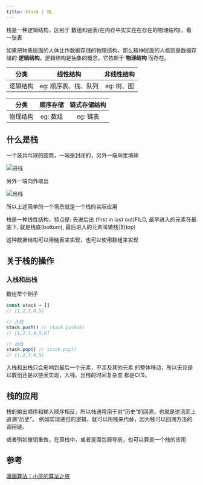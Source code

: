 ```yaml
---
title: Stack | 栈
---
```


栈是一种逻辑结构，区别于 数组和链表(在内存中实实在在存在的物理结构)，看一张表

如果把物质层面的人体比作数据存储的物理结构，那么精神层面的人格则是数据存储的 **逻辑结构**。逻辑结构是抽象的概念，它依赖于 **物理结构** 而存在。


|分类|线性结构|非线性结构|
|:-:|:-:|:-:|
|逻辑结构|eg: 顺序表、栈、队列|eg: 树、图|

|分类|顺序存储|链式存储结构|
|:-:|:-:|:-:|
|物理结构|eg: 数组|eg: 链表|


## 什么是栈

一个装兵乓球的圆筒，一端是封闭的，另外一端向里填球

![进栈](/images/algorithm/stack_in.png)

另外一端向外取出

![出栈](/images/algorithm/stack_out.png)

所以上述简单的一个场景就是一个栈的实际应用

栈是一种线性结构，特点是: 先进后出 (first in last out)FILO, 最早进入的元素在最底下, 就是栈底(bottom), 最后进入的元素叫做栈顶(top)

这种数据结构可以用链表来实现，也可以使用数组来实现

## 关于栈的操作

### 入栈和出栈

数组举个例子

```js
const stack = []
// [1,2,3,4,5]

// 入栈
stack.push() // stack.push(6)
// [1,2,3,4,5,6]

// 出栈
stack.pop() // stack.pop()
// [1,2,3,4,5]
```

入栈和出栈只会影响到最后一个元素，不涉及其他元素 的整体移动，所以无论是以数组还是以链表实现，入栈、出栈的时间复杂度 都是O(1)。

## 栈的应用

栈的输出顺序和输入顺序相反，所以栈通常用于对“历史”的回溯，也就是逆流而上追溯“历史”。 例如实现递归的逻辑，就可以用栈来代替，因为栈可以回溯方法的调用链。

或者例如撤销重做，在双栈中，或者是面包屑导航，也可以算是一个栈的应用

## 参考

[漫画算法：小灰的算法之旅](https://book.douban.com/subject/33420587/)
